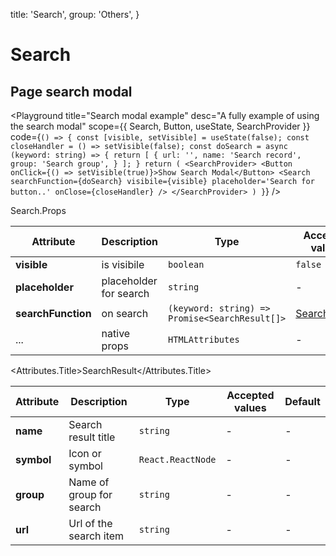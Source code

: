 

  title: 'Search',
  group: 'Others',
}

# Search

## Page search modal

<Playground
  title="Search modal example"
  desc="A fully example of using the search modal"
  scope={{ Search, Button, useState, SearchProvider }}
  code={`
() => {
  const [visible, setVisible] = useState(false);
  const closeHandler = () => setVisible(false);
  const doSearch = async (keyword: string) =>
  {
    return [
      {
        url: '',
        name: 'Search record',
        group: 'Search group',
      }
    ];
  }
  return (
    <SearchProvider>
      <Button onClick={() => setVisible(true)}>Show Search Modal</Button>
      <Search searchFunction={doSearch} visibile={visible} placeholder='Search for button..' onClose={closeHandler} />
    </SearchProvider>
  )
}
`}
/>

<Attributes edit="/pages/components/search.mdx">
<Attributes.Title>Search.Props</Attributes.Title>

| Attribute          | Description            | Type                                           | Accepted values               | Default |
| ------------------ | ---------------------- | ---------------------------------------------- | ----------------------------- | ------- |
| **visible**        | is visibile            | `boolean`                                      | `false`                       | -       |
| **placeholder**    | placeholder for search | `string`                                       | -                             | -       |
| **searchFunction** | on search              | `(keyword: string) => Promise<SearchResult[]>` | [SearchResult](#SearchResult) | -       |
| ...                | native props           | `HTMLAttributes`                               | -                             | -       |

<Attributes.Title>SearchResult</Attributes.Title>

| Attribute  | Description              | Type              | Accepted values | Default |
| ---------- | ------------------------ | ----------------- | --------------- | ------- |
| **name**   | Search result title      | `string`          | -               | -       |
| **symbol** | Icon or symbol           | `React.ReactNode` | -               | -       |
| **group**  | Name of group for search | `string`          | -               | -       |
| **url**    | Url of the search item   | `string`          | -               | -       |

</Attributes>
